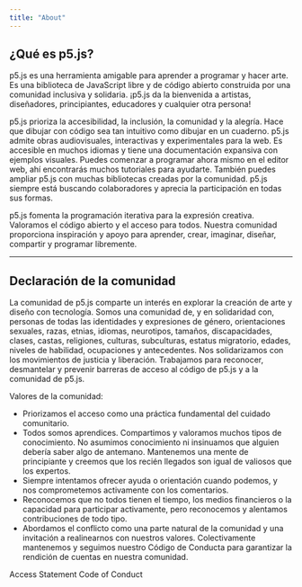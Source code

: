 ```yaml
---
title: "About"
---
```


## ¿Qué es p5.js?

<div class='text-body-large'>
p5.js es una herramienta amigable para aprender a programar y hacer arte. Es una biblioteca de JavaScript libre y de código abierto construida por una comunidad inclusiva y solidaria. ¡p5.js da la bienvenida a artistas, diseñadores, principiantes, educadores y cualquier otra persona!

p5.js prioriza la accesibilidad, la inclusión, la comunidad y la alegría. Hace que dibujar con código sea tan intuitivo como dibujar en un cuaderno. p5.js admite obras audiovisuales, interactivas y experimentales para la web. Es accesible en muchos idiomas y tiene una documentación expansiva con ejemplos visuales. Puedes comenzar a programar ahora mismo en el editor web, ahí encontrarás muchos tutoriales para ayudarte. También puedes ampliar p5.js con muchas bibliotecas creadas por la comunidad. p5.js siempre está buscando colaboradores y aprecia la participación en todas sus formas.

p5.js fomenta la programación iterativa para la expresión creativa. Valoramos el código abierto y el acceso para todos. Nuestra comunidad proporciona inspiración y apoyo para aprender, crear, imaginar, diseñar, compartir y programar libremente.
</div>

<hr class='full-bleed'/>

## Declaración de la comunidad

<div class='text-body-large'>
La comunidad de p5.js comparte un interés en explorar la creación de arte y diseño con tecnología. Somos una comunidad de, y en solidaridad con, personas de todas las identidades y expresiones de género, orientaciones sexuales, razas, etnias, idiomas, neurotipos, tamaños, discapacidades, clases, castas, religiones, culturas, subculturas, estatus migratorio, edades, niveles de habilidad, ocupaciones y antecedentes. Nos solidarizamos con los movimientos de justicia y liberación. Trabajamos para reconocer, desmantelar y prevenir barreras de acceso al código de p5.js y a la comunidad de p5.js.

Valores de la comunidad:
- Priorizamos el acceso como una práctica fundamental del cuidado comunitario.
- Todos somos aprendices. Compartimos y valoramos muchos tipos de conocimiento. No asumimos conocimiento ni insinuamos que alguien debería saber algo de antemano. Mantenemos una mente de principiante y creemos que los recién llegados son igual de valiosos que los expertos.
- Siempre intentamos ofrecer ayuda o orientación cuando podemos, y nos comprometemos activamente con los comentarios.
- Reconocemos que no todos tienen el tiempo, los medios financieros o la capacidad para participar activamente, pero reconocemos y alentamos contribuciones de todo tipo.
- Abordamos el conflicto como una parte natural de la comunidad y una invitación a realinearnos con nuestros valores. Colectivamente mantenemos y seguimos nuestro Código de Conducta para garantizar la rendición de cuentas en nuestra comunidad.
</div>

<div class='mt-xl'>
<LinkButton variant='link' url='/access'>Access Statement</LinkButton>
<LinkButton variant='link' url='/code-of-conduct'>Code of Conduct</LinkButton>
</div>